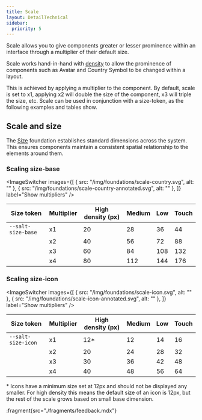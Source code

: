 ```yaml
---
title: Scale
layout: DetailTechnical
sidebar:
  priority: 5
---
```


Scale allows you to give components greater or lesser prominence within an interface through a multiplier of their default size.

Scale works hand-in-hand with [density](./density) to allow the prominence of components such as Avatar and Country Symbol to be changed within a layout.

This is achieved by applying a multiplier to the component. By default, scale is set to x1, applying x2 will double the size of the component, x3 will triple the size, etc. Scale can be used in conjunction with a size-token, as the following examples and tables show.

## Scale and size

The [Size](./size) foundation establishes standard dimensions across the system. This ensures components maintain a consistent spatial relationship to the elements around them.

### Scaling size-base

<ImageSwitcher
  images={[
    { src: "/img/foundations/scale-country.svg", alt: "" },
    { src: "/img/foundations/scale-country-annotated.svg", alt: "" },
  ]}
  label="Show multipliers"
/>

| Size token         | Multiplier | High density (px) | Medium | Low | Touch |
| ------------------ | ---------- | ----------------- | ------ | --- | ----- |
| `--salt-size-base` | x1         | 20                | 28     | 36  | 44    |
|                    | x2         | 40                | 56     | 72  | 88    |
|                    | x3         | 60                | 84     | 108 | 132   |
|                    | x4         | 80                | 112    | 144 | 176   |

### Scaling size-icon

<ImageSwitcher
  images={[
    { src: "/img/foundations/scale-icon.svg", alt: "" },
    { src: "/img/foundations/scale-icon-annotated.svg", alt: "" },
  ]}
  label="Show multipliers"
/>

| Size token         | Multiplier | High density (px) | Medium | Low | Touch |
| ------------------ | ---------- | ----------------- | ------ | --- | ----- |
| `--salt-size-icon` | x1         | 12\*              | 12     | 14  | 16    |
|                    | x2         | 20                | 24     | 28  | 32    |
|                    | x3         | 30                | 36     | 42  | 48    |
|                    | x4         | 40                | 48     | 56  | 64    |

\* Icons have a minimum size set at 12px and should not be displayed any smaller. For high density this means the default size of an icon is 12px, but the rest of the scale grows based on small base dimension.

:fragment{src="./fragments/feedback.mdx"}
